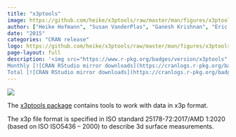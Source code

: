 ```yaml
---
title: "x3ptools"
image: https://github.com/heike/x3ptools/raw/master/man/figures/x3ptools.png
author: ["Heike Hofmann", "Susan VanderPlas", "Ganesh Krishnan", "Eric Hare"]
date: "2015"
categories: "CRAN release"
logo: https://github.com/heike/x3ptools/raw/master/man/figures/x3ptools.png
page-layout: full
description: '<img src="https://www.r-pkg.org/badges/version/x3ptools" alt="CRAN status"><img src="https://img.shields.io/github/r-package/v/heike/x3ptools?logo=github" alt="Github version">[![R-CMD-check](https://github.com/heike/x3ptools/workflows/R-CMD-check/badge.svg)](https://github.com/heike/x3ptools/actions)<br><br>
Monthly [![CRAN RStudio mirror downloads](https://cranlogs.r-pkg.org/badges/last-month/x3ptools?color=brightgreen)](https://r-pkg.org/pkg/x3ptools)<br>
Total [![CRAN RStudio mirror downloads](https://cranlogs.r-pkg.org/badges/grand-total/x3ptools?color=orange)](https://r-pkg.org/pkg/x3ptools)'
---
```


![](https://github.com/heike/x3ptools/raw/master/man/figures/x3ptools.png)

The [x3ptools package](https://heike.github.io/x3ptools/) contains tools to work with data in x3p format. 

The x3p file format is specified in ISO standard 25178-72:2017/AMD 1:2020 (based on ISO ISO5436 – 2000) to describe 3d surface measurements. 


